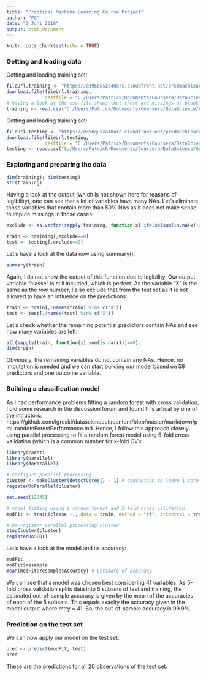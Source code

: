 ```yaml
---
title: "Practical Machine Learning Course Project"
author: "PG"
date: "2 Juni 2018"
output: html_document
---
```


```r
knitr::opts_chunk$set(echo = TRUE)
```

### Getting and loading data

Getting and loading training set:

```r
fileUrl.training <- "https://d396qusza40orc.cloudfront.net/predmachlearn/pml-training.csv"
download.file(fileUrl.training,
              destfile = "C:/Users/Patrick/Documents/Coursera/DataScience/Assignments/Course8/pml-training.csv")
# Having a look at the csv-file shows that there are missings as blanks and NAs as well as errors called #DIV/0! which I all mark as NA:
training <- read.csv("C:/Users/Patrick/Documents/Coursera/DataScience/Assignments/Course8/pml-training.csv", na.strings = c("NA","","#DIV/0!"))
```


Getting and loading training set: 

```r
fileUrl.testing <- "https://d396qusza40orc.cloudfront.net/predmachlearn/pml-testing.csv"
download.file(fileUrl.testing,
              destfile = "C:/Users/Patrick/Documents/Coursera/DataScience/Assignments/Course8/pml-testing.csv")
testing <- read.csv("C:/Users/Patrick/Documents/Coursera/DataScience/Assignments/Course8/pml-testing.csv", na.strings = c("NA","","#DIV/0!"))
```


### Exploring and preparing the data

```r
dim(training); dim(testing)
str(training)
```

Having a look at the output (which is not shown here for reasons of legibility), one can see that a lot of variables have many NAs. Let's eliminate those variables that contain more than 50% NAs as it does not make sense to impute missings in those cases:

```r
exclude <- as.vector(sapply(training, function(x) ifelse(sum(is.na(x))/length(x)>0.5,1,0)))

train <- training[,exclude==0]
test <- testing[,exclude==0]
```

Let's have a look at the data now using summary():

```r
summary(train)
```

Again, I do not show the output of this function due to legibility. Our output variable "classe" is still included, which is perfect. As the variable "X" is the same as the row number, I also exclude that from the test set as it is not allowed to have an influence on the predictions:

```r
train <- train[,!names(train) %in% c("X")]
test <- test[,!names(test) %in% c("X")]
```

Let's check whether the remaining potential predictors contain NAs and see how many variables are left:

```r
all(sapply(train, function(x) sum(is.na(x)))==0)
dim(train)
```

Obviously, the remaining variables do not contain any NAs. Hence, no imputation is needed and we can start building our model based on 58 predictors and one outcome variable.


### Building a classification model

As I had performance problems fitting a random forest with cross validation, I did some research in the discussion forum and found this artical by one of the intructors: https://github.com/lgreski/datasciencectacontent/blob/master/markdown/pml-randomForestPerformance.md.
Hence, I follow this approach closely using parallel processing to fit a random forest model using 5-fold cross validation (which is a common number for k-fold CV):

```r
library(caret)
library(parallel)
library(doParallel)

# configure parallel processing
cluster <- makeCluster(detectCores() - 1) # convention to leave 1 core for OS
registerDoParallel(cluster)

set.seed(12345)

# model fitting using a random forest and 5-fold cross validation
modFit <- train(classe ~., data = train, method = "rf", trControl = trainControl(method = "cv", number = 5, allowParallel = TRUE))

# De-register parallel processing cluster
stopCluster(cluster)
registerDoSEQ()
```

Let's have a look at the model and its accuracy:

```r
modFit
modFit$resample
mean(modFit$resample$Accuracy) # Estimate of accuracy
```

We can see that a model was chosen best considering 41 variables. As 5-fold cross validation splits data into 5 subsets of test and training, the estimated out-of-sample accuracy is given by the mean of the accuracies of each of the 5 subsets. This equals exaclty the accuracy given in the model output where mtry = 41. So, the out-of-sample accuracy is 99.9%.


### Prediction on the test set

We can now apply our model on the test set:

```r
pred <- predict(modFit, test)
pred
```

These are the predictions for all 20 observations of the test set.